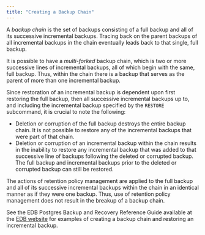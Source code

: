 ```yaml
---
title: "Creating a Backup Chain"
---
```


<div id="creating_a_backup_chain" class="registered_link"></div>

A *backup chain* is the set of backups consisting of a full backup and all of its successive incremental backups. Tracing back on the parent backups of all incremental backups in the chain eventually leads back to that single, full backup.

It is possible to have a *multi-forked* backup chain, which is two or more successive lines of incremental backups, all of which begin with the same, full backup. Thus, within the chain there is a backup that serves as the parent of more than one incremental backup.

Since restoration of an incremental backup is dependent upon first restoring the full backup, then all successive incremental backups up to, and including the incremental backup specified by the `RESTORE` subcommand, it is crucial to note the following:

-   Deletion or corruption of the full backup destroys the entire backup chain. It is not possible to restore any of the incremental backups that were part of that chain.
-   Deletion or corruption of an incremental backup within the chain results in the inability to restore any incremental backup that was added to that successive line of backups following the deleted or corrupted backup. The full backup and incremental backups prior to the deleted or corrupted backup can still be restored.

The actions of retention policy management are applied to the full backup and all of its successive incremental backups within the chain in an identical manner as if they were one backup. Thus, use of retention policy management does not result in the breakup of a backup chain.

See the EDB Postgres Backup and Recovery Reference Guide available at the [EDB website](https://www.enterprisedb.com/edb-docs/) for examples of creating a backup chain and restoring an incremental backup.
